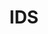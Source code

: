 ---
slug: ids
link: /projects/ids/
category: 'projects'
title: IDS
publicData: Sep 11th 2020
pagesCount: 14
pages: 
        - page:
            - image: test
            - title: Главная,
        - page:
            - image: test
            - title: Главная 2,
        - page:
            - image: test
            - title: 404,
        - page:
            - image: test
            - title: О нас,
        - page:
            - image: test
            - title: Архив,
        - page:
            - image: test
            - title: Журнал,
        - page:
            - image: test
            - title: Журнал 2,
        - page:
            - image: test
            - title: Контакты,
        - page:
            - image: test
            - title: Категории,
        - page:
            - image: test
            - title: Новости,
        - page:
            - image: test
            - title: Партнеры,
        - page:
            - image: test
            - title: Патенты,
        - page:
            - image: test
            - title: Попап,
        - page:
            - image: test
            - title: Рекламодателям
sortIdx: 340
---